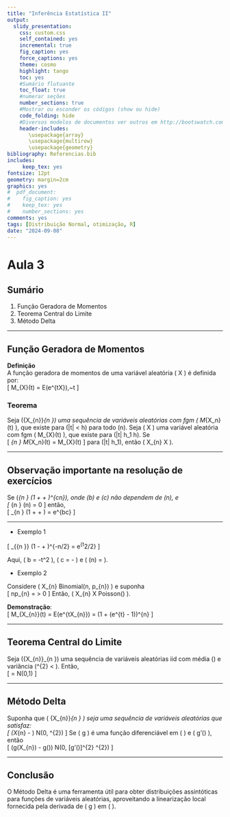 ```yaml
---
title: "Inferência Estatística II"
output: 
  slidy_presentation:
    css: custom.css
    self_contained: yes
    incremental: true
    fig_caption: yes
    force_captions: yes
    theme: cosmo
    highlight: tango
    toc: yes
    #Sumário flutuante
    toc_float: true
    #numerar seções
    number_sections: true
    #Mostrar ou esconder os códigos (show ou hide)
    code_folding: hide
    #Diversos modelos de documentos ver outros em http://bootswatch.com/
    header-includes:
       \usepackage{array}
       \usepackage{multirow}
       \usepackage{geometry}
bibliography: Referencias.bib  
includes:
     keep_tex: yes
fontsize: 12pt
geometry: margin=2cm
graphics: yes
#  pdf_document:
#    fig_caption: yes
#    keep_tex: yes
#    number_sections: yes
comments: yes
tags: [Distribuição Normal, otimização, R]
date: "2024-09-08"
---
```




# Aula 3

## Sumário

1. Função Geradora de Momentos
2. Teorema Central do Limite
3. Método Delta

---

## Função Geradora de Momentos

**Definição**  
A função geradora de momentos de uma variável aleatória \( X \) é definida por:  
\[
M_{X}(t) = E(e^{tX}),~t \in \mathbb{R}
\]


### Teorema

Seja \(\{X_{n}\}_{n \geq 1}\) uma sequência de variáveis aleatórias com fgm \( M_{X_n}(t) \), que existe para \(|t| < h\) para todo \(n\). Seja \( X \) uma variável aleatória com fgm \( M_{X}(t) \), que existe para \(|t| \leq h_1 \leq h\). Se  
\[
\lim_{n \to \infty} M_{X_n}(t) = M_{X}(t)
\]
para \(|t| \leq h_1\), então \( X_{n} \overset{D}{\rightarrow} X \).

---

## Observação importante na resolução de exercícios

Se \(\lim_{n \to \infty} \left(1 + \frac{b}{n} + \frac{\psi(n)}{n}\right)^{cn}\), onde \(b\) e \(c\) não dependem de \(n\), e  
\[
\lim_{n \to \infty} \psi(n) = 0
\]
então,  
\[
\lim_{n \to \infty} \left(1 + \frac{b}{n} + \frac{\psi(n)}{cn}\right) = e^{bc}
\]

---

* Exemplo 1

\[
\lim_{{n \to \infty}} \left(1 - \frac{{t^2}}{{n}} + \frac{{t^2}}{{n^{3/2}}}\right)^{-n/2} = e^{t^2/2}
\]

Aqui, \( b = -t^2 \), \( c = -\frac{1}{2} \) e \( \psi(n) = \frac{{t^2}}{{\sqrt{n}}} \).


* Exemplo 2

Considere \( X_{n} \sim Binomial(n, p_{n}) \) e suponha  
\[
\lim np_{n} = \lambda > 0
\]
Então, \( X_{n} \overset{D}{\rightarrow} X \sim Poisson(\lambda) \).

**Demonstração**:  
\[
M_{X_{n}}(t) = E(e^{tX_{n}}) = \left(1 + \frac{\lambda}{n}(e^{t} - 1)\right)^{n} \Rightarrow \exp{\{\lambda(e^{t} - 1)\}}
\]

---

## Teorema Central do Limite

Seja \(\{X_{n}\}_{n \geq 1}\) uma sequência de variáveis aleatórias iid com média \(\mu\) e variância \(\sigma^{2} < \infty\). Então,  
\[
\frac{\sum X_{i} - n\mu}{\sqrt{n}\sigma} = \frac{\sqrt{n}(\bar{X}_{n} - \mu)}{\sigma} \overset{D}{\rightarrow} N(0,1)
\]

---

## Método Delta

Suponha que \( \{X_{n}\}_{n \geq 1} \) seja uma sequência de variáveis aleatórias que satisfaz:  
\[
\sqrt{n}(X_{n} - \theta) \overset{D}{\rightarrow} N(0, \sigma^{2})
\]
Se \( g \) é uma função diferenciável em \( \theta \) e \( g'(\theta) \neq 0 \), então  
\[
\sqrt{n}(g(X_{n}) - g(\theta)) \overset{D}{\rightarrow} N(0, [g'(\theta)]^{2} \sigma^{2})
\]

---

## Conclusão

O Método Delta é uma ferramenta útil para obter distribuições assintóticas para funções de variáveis aleatórias, aproveitando a linearização local fornecida pela derivada de \( g \) em \( \theta \).